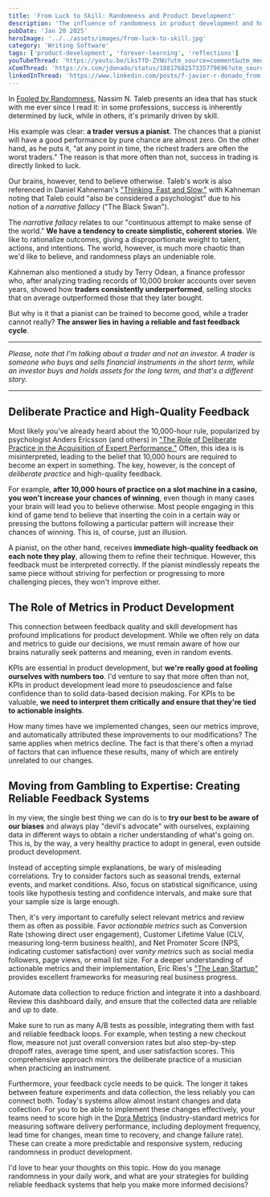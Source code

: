 ```yaml
---
title: 'From Luck to Skill: Randomness and Product Development'
description: 'The influence of randomness in product development and how to build reliable feedback systems'
pubDate: 'Jan 20 2025'
heroImage: '../../assets/images/from-luck-to-skill.jpg'
category: 'Writing Software'
tags: ['product-development', 'forever-learning', 'reflections']
youTubeThread: 'https://youtu.be/LksTfD-ZYNU?utm_source=comment&utm_medium=jdonado-com'
xComThread: 'https://x.com/jdonado/status/1881768257335779696?utm_source=comment&utm_medium=jdonado-com'
linkedInThread: 'https://www.linkedin.com/posts/f-javier-r-donado_from-luck-to-skill-randomness-and-product-activity-7287183558824058882-cq3I?utm_source=comment&utm_medium=jdonado-com'
---
```


In [Fooled by Randomness](https://www.goodreads.com/book/show/38315.Fooled_by_Randomness), Nassim N. Taleb presents an idea that has stuck with me ever since I read it: in some professions, success is inherently determined by luck, while in others, it's primarily driven by skill.

His example was clear: **a trader versus a pianist**. The chances that a pianist will have a good performance by pure chance are almost zero. On the other hand, as he puts it, "at any point in time, the richest traders are often the worst traders." The reason is that more often than not, success in trading is directly linked to luck.

Our brains, however, tend to believe otherwise. Taleb's work is also referenced in Daniel Kahneman's ["Thinking, Fast and Slow,"](https://www.goodreads.com/book/show/11468377-thinking-fast-and-slow) with Kahneman noting that Taleb could "also be considered a psychologist" due to his notion of a _narrative fallacy_ ("The Black Swan").

The _narrative fallacy_ relates to our "continuous attempt to make sense of the world." **We have a tendency to create simplistic, coherent stories**. We like to rationalize outcomes, giving a disproportionate weight to talent, actions, and intentions. The world, however, is much more chaotic than we'd like to believe, and randomness plays an undeniable role.

Kahneman also mentioned a study by Terry Odean, a finance professor who, after analyzing trading records of 10,000 broker accounts over seven years, showed how **traders consistently underperformed**, selling stocks that on average outperformed those that they later bought.

But why is it that a pianist can be trained to become good, while a trader cannot really? **The answer lies in having a reliable and fast feedback cycle**.

---

_Please, note that I'm talking about a trader and not an investor. A trader is someone who buys and sells financial instruments in the short term, while an investor buys and holds assets for the long term, and that's a different story._

---

## Deliberate Practice and High-Quality Feedback

Most likely you've already heard about the 10,000-hour rule, popularized by psychologist Anders Ericsson (and others) in ["The Role of Deliberate Practice in the Acquisition of Expert Performance."](https://www.goodreads.com/book/show/48581741-the-role-of-deliberate-practice-in-the-acquisition-of-expert-performance) Often, this idea is is misinterpreted, leading to the belief that 10,000 hours are required to become an expert in something. The key, however, is the concept of _deliberate practice_ and high-quality feedback.

For example, **after 10,000 hours of practice on a slot machine in a casino, you won't increase your chances of winning**, even though in many cases your brain will lead you to believe otherwise. Most people engaging in this kind of game tend to believe that inserting the coin in a certain way or pressing the buttons following a particular pattern will increase their chances of winning. This is, of course, just an illusion.

A pianist, on the other hand, receives **immediate high-quality feedback on each note they play**, allowing them to refine their technique. However, this feedback must be interpreted correctly. If the pianist mindlessly repeats the same piece without striving for perfection or progressing to more challenging pieces, they won't improve either.

## The Role of Metrics in Product Development

This connection between feedback quality and skill development has profound implications for product development. While we often rely on data and metrics to guide our decisions, we must remain aware of how our brains naturally seek patterns and meaning, even in random events.

KPIs are essential in product development, but **we're really good at fooling ourselves with numbers too**. I'd venture to say that more often than not, KPIs in product development lead more to pseudoscience and false confidence than to solid data-based decision making. For KPIs to be valuable, **we need to interpret them critically and ensure that they're tied to actionable insights**.

How many times have we implemented changes, seen our metrics improve, and automatically attributed these improvements to our modifications? The same applies when metrics decline. The fact is that there's often a myriad of factors that can influence these results, many of which are entirely unrelated to our changes.

## Moving from Gambling to Expertise: Creating Reliable Feedback Systems

In my view, the single best thing we can do is to **try our best to be aware of our biases** and always play "devil's advocate" with ourselves, explaining data in different ways to obtain a richer understanding of what's going on. This is, by the way, a very healthy practice to adopt in general, even outside product development.

Instead of accepting simple explanations, be wary of misleading correlations. Try to consider factors such as seasonal trends, external events, and market conditions. Also, focus on statistical significance, using tools like hypothesis testing and confidence intervals, and make sure that your sample size is large enough.

Then, it's very important to carefully select relevant metrics and review them as often as possible. Favor _actionable metrics_ such as Conversion Rate (showing direct user engagement), Customer Lifetime Value (CLV, measuring long-term business health), and Net Promoter Score (NPS, indicating customer satisfaction) over _vanity metrics_ such as social media followers, page views, or email list size. For a deeper understanding of actionable metrics and their implementation, Eric Ries's ["The Lean Startup"](https://www.goodreads.com/book/show/10127019-the-lean-startup) provides excellent frameworks for measuring real business progress.

Automate data collection to reduce friction and integrate it into a dashboard. Review this dashboard daily, and ensure that the collected data are reliable and up to date.

Make sure to run as many A/B tests as possible, integrating them with fast and reliable feedback loops. For example, when testing a new checkout flow, measure not just overall conversion rates but also step-by-step dropoff rates, average time spent, and user satisfaction scores. This comprehensive approach mirrors the deliberate practice of a musician when practicing an instrument.

Furthermore, your feedback cycle needs to be quick. The longer it takes between feature experiments and data collection, the less reliably you can connect both. Today's systems allow almost instant changes and data collection. For you to be able to implement these changes effectively, your teams need to score high in the [Dora Metrics](https://cloud.google.com/blog/products/devops-sre/using-the-four-keys-to-measure-your-devops-performance) (industry-standard metrics for measuring software delivery performance, including deployment frequency, lead time for changes, mean time to recovery, and change failure rate). These can create a more predictable and responsive system, reducing randomness in product development.

I'd love to hear your thoughts on this topic. How do you manage randomness in your daily work, and what are your strategies for building reliable feedback systems that help you make more informed decisions?
